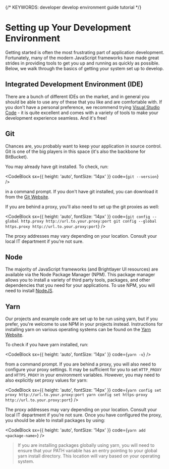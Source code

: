 
{/* KEYWORDS: developer develop environment guide tutorial */}

# Setting up Your Development Environment

Getting started is often the most frustrating part of application development. Fortunately, many of the modern JavaScript frameworks have made great strides in providing tools to get you up and running as quickly as possible. Below, we walk through the basics of getting your system set up to develop.

## Integrated Development Environment (IDE)

There are a bunch of different IDEs on the market, and in general you should be able to use any of these that you like and are comfortable with. If you don't have a personal preference, we recommend trying [Visual Studio Code](https://code.visualstudio.com) - it is quite excellent and comes with a variety of tools to make your development experience seamless. And it's free!

## Git

Chances are, you probably want to keep your application in source control. Git is one of the big players in this space (it's also the backbone for BitBucket).

You may already have git installed. To check, run:

<CodeBlock sx={{ height: 'auto', fontSize: '14px' }} code={`git --version`} />

in a command prompt. If you don't have git installed, you can download it from the [Git Website](http://git-scm.com/downloads).

If you are behind a proxy, you'll also need to set up the git proxies as well:

<CodeBlock
    sx={{ height: 'auto', fontSize: '14px' }}
    code={`git config --global http.proxy http://url.to.your.proxy:port
git config --global https.proxy http://url.to.your.proxy:port`}
/>

The proxy addresses may vary depending on your location. Consult your local IT department if you’re not sure.

## Node

The majority of JavaScript frameworks (and Brightlayer UI resources) are available via the Node Package Manager (NPM). This package manager allows you to install a variety of third party tools, packages, and other dependencies that you need for your applications. To use NPM, you will need to install [NodeJS](https://nodejs.org/en/download/).

## Yarn

Our projects and example code are set up to be run using yarn, but if you prefer, you're welcome to use NPM in your projects instead. Instructions for installing yarn on various operating systems can be found on the [Yarn Website](https://yarnpkg.com/en/docs/install).

To check if you have yarn installed, run:

<CodeBlock sx={{ height: 'auto', fontSize: '14px' }} code={`yarn -v`} />

from a command prompt. If you are behind a proxy, you will also need to configure your proxy settings. It may be sufficient for you to set `HTTP_PROXY` and `HTTPS_PROXY` in your environment variables. However, you may need to also explicitly set proxy values for yarn:

<CodeBlock
    sx={{ height: 'auto', fontSize: '14px' }}
    code={`yarn config set proxy http://url.to.your.proxy:port
yarn config set https-proxy http://url.to.your.proxy:port`}
/>

The proxy addresses may vary depending on your location. Consult your local IT department if you’re not sure. Once you have configured the proxy, you should be able to install packages by using:

<CodeBlock sx={{ height: 'auto', fontSize: '14px' }} code={`yarn add <package-name>`} />

> If you are installing packages globally using yarn, you will need to ensure that your PATH variable has an entry pointing to your global yarn install directory. This location will vary based on your operating system.
